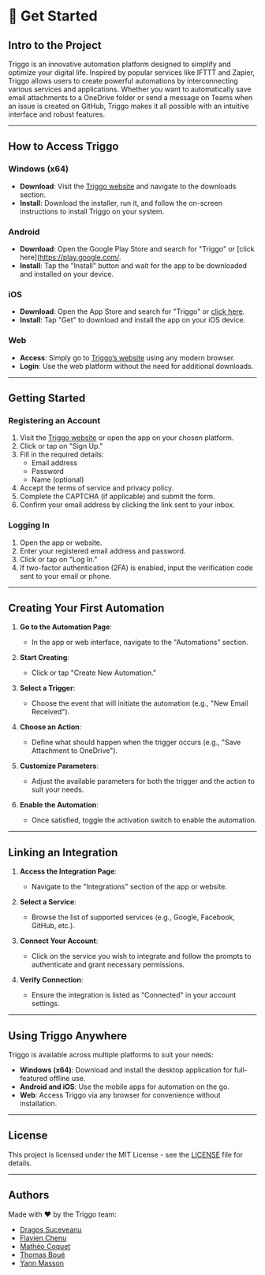 # 🌱 Get Started

## Intro to the Project

Triggo is an innovative automation platform designed to simplify and optimize your digital life. Inspired by popular services like IFTTT and Zapier, Triggo allows users to create powerful automations by interconnecting various services and applications. Whether you want to automatically save email attachments to a OneDrive folder or send a message on Teams when an issue is created on GitHub, Triggo makes it all possible with an intuitive interface and robust features.

---

## How to Access Triggo

### Windows (x64)
- **Download**: Visit the [Triggo website](https://triggo.space) and navigate to the downloads section.
- **Install**: Download the installer, run it, and follow the on-screen instructions to install Triggo on your system.

### Android
- **Download**: Open the Google Play Store and search for "Triggo" or [click here](https://play.google.com/.
- **Install**: Tap the "Install" button and wait for the app to be downloaded and installed on your device.

### iOS
- **Download**: Open the App Store and search for "Triggo" or [click here](https://apps.apple.com/).
- **Install**: Tap "Get" to download and install the app on your iOS device.

### Web
- **Access**: Simply go to [Triggo’s website](https://triggo.space) using any modern browser.
- **Login**: Use the web platform without the need for additional downloads.

---

## Getting Started

### Registering an Account
1. Visit the [Triggo website](https://triggo.space) or open the app on your chosen platform.
2. Click or tap on "Sign Up."
3. Fill in the required details:
   - Email address
   - Password
   - Name (optional)
4. Accept the terms of service and privacy policy.
5. Complete the CAPTCHA (if applicable) and submit the form.
6. Confirm your email address by clicking the link sent to your inbox.

### Logging In
1. Open the app or website.
2. Enter your registered email address and password.
3. Click or tap on "Log In."
4. If two-factor authentication (2FA) is enabled, input the verification code sent to your email or phone.

---

## Creating Your First Automation

1. **Go to the Automation Page**:
   - In the app or web interface, navigate to the "Automations" section.

2. **Start Creating**:
   - Click or tap "Create New Automation."

3. **Select a Trigger**:
   - Choose the event that will initiate the automation (e.g., "New Email Received").

4. **Choose an Action**:
   - Define what should happen when the trigger occurs (e.g., "Save Attachment to OneDrive").

5. **Customize Parameters**:
   - Adjust the available parameters for both the trigger and the action to suit your needs.

6. **Enable the Automation**:
   - Once satisfied, toggle the activation switch to enable the automation.

---

## Linking an Integration

1. **Access the Integration Page**:
   - Navigate to the "Integrations" section of the app or website.

2. **Select a Service**:
   - Browse the list of supported services (e.g., Google, Facebook, GitHub, etc.).

3. **Connect Your Account**:
   - Click on the service you wish to integrate and follow the prompts to authenticate and grant necessary permissions.

4. **Verify Connection**:
   - Ensure the integration is listed as "Connected" in your account settings.

---

## Using Triggo Anywhere

Triggo is available across multiple platforms to suit your needs:

- **Windows (x64)**: Download and install the desktop application for full-featured offline use.
- **Android and iOS**: Use the mobile apps for automation on the go.
- **Web**: Access Triggo via any browser for convenience without installation.

---

## License

This project is licensed under the MIT License - see the [LICENSE](https://github.com/G-Epitech/DFMTY-AREA/blob/main/LICENSE) file for details.

---

## Authors

Made with ❤️ by the Triggo team:

- [Dragos Suceveanu](https://github.com/sdragos1)
- [Flavien Chenu](https://github.com/flavien-chenu)
- [Mathéo Coquet](https://github.com/TekMath)
- [Thomas Boué](https://github.com/Thomaltarix)
- [Yann Masson](https://github.com/Yann-Masson)

